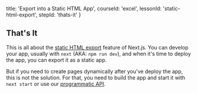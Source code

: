 
  title: 'Export into a Static HTML App',
  courseId: 'excel',
  lessonId: 'static-html-export',
  stepId: 'thats-it'
}

## That's It

This is all about the [static HTML export](https://github.com/zeit/next.js#static-html-export) feature of Next.js. You can develop your app, usually with `next` (AKA: `npm run dev`), and when it's time to deploy the app, you can export it as a static app.

But if you need to create pages dynamically after you've deploy the app, this is not the solution.
For that, you need to build the app and start it with `next start` or use our [programmatic API](https://github.com/zeit/next.js#custom-server-and-routing).

